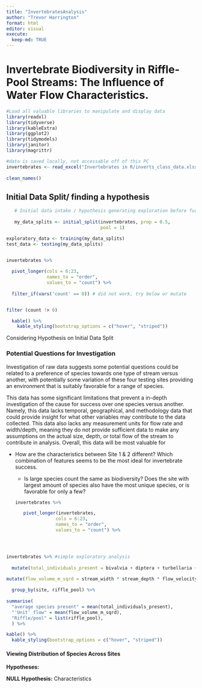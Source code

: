 ```yaml
---
title: "InvertebratesAnalysis"
author: "Trevor Harrington"
format: html
editor: visual
execute: 
  keep-md: TRUE
---
```


# Invertebrate Biodiversity in Riffle-Pool Streams: The Influence of Water Flow Characteristics.

```r
#Load all valuable libraries to manipulate and display data
library(readxl)
library(tidyverse)
library(kableExtra)
library(ggplot2)
library(tidymodels)
library(janitor)
library(magrittr)

#data is saved locally, not accessable off of this PC
invertebrates <- read_excel("Invertebrates in R/inverts_class_data.xlsx") %>%
  
clean_names() 


```

## Initial Data Split/ finding a hypothesis

```r
   # Initial data intake / hypothesis generating exploration before further data investigation.
   
   my_data_splits <- initial_split(invertebrates, prop = 0.5,
                                   pool = 1) 

exploratory_data <- training(my_data_splits)
test_data <- testing(my_data_splits)



```

```r
invertebrates %>%
  
  pivot_longer(cols = 6:23,
               names_to = "order",
               values_to = "count") %>%
  
  filter_if(vars('count' == 0)) # did not work, try below or mutate


filter (count !> 0)

  kable() %>%
    kable_styling(bootstrap_options = c("hover", "striped"))
```

Considering Hypothesis on Initial Data Split

### Potential Questions for Investigation

Investigation of raw data suggests some potential questions could be related to a preference of species towards one type of stream versus another, with potentially some variation of these four testing sites providing an environment that is suitably favorable for a range of species.

This data has some significant limitations that prevent a in-depth investigation of the cause for success over one species versus another. Namely, this data lacks temporal, geographical, and methodology data that could provide insight for what other variables may contribute to the data collected. This data also lacks any measurement units for flow rate and width/depth, meaning they do not provide sufficient data to make any assumptions on the actual size, depth, or total flow of the stream to contribute in analysis. Overall, this data will be most valuable for

-   How are the characteristics between Site 1 & 2 different? Which combination of features seems to be the most ideal for invertebrate success.

    -   Is large species count the same as biodiversity? Does the site with largest amount of species also have the most unique species, or is favorable for only a few?

    ```r
    invertebrates %>%
      
       pivot_longer(invertebrates,
                   cols = 6:23,
                   names_to = "order",
                   values_to = "count") %>%
      
      
      

      
    ```

```r
invertebrates %>% #simple exploratory analysis 
  
  mutate(total_individuals_present = bivalvia + diptera + turbellaria + oliggocheata + hirundinea + decapoda + amphipod + isopod + trombidiforme + plecoptera + trichoptera + ephemroptera + megaloptera + coleoptera + hemiptera + odonta + lepidoptera) %>%

mutate(flow_volume_m_sqrd = stream_width * stream_depth * flow_velocity) %>%
  
  group_by(site, riffle_pool) %>%
  
summarise(
  "average species present" = mean(total_individuals_present),
  "'Unit' flow" = mean(flow_volume_m_sqrd),
  "Riffle/pool" = list(riffle_pool),
  ) %>%

kable() %>%
  kable_styling(bootstrap_options = c("hover", "striped"))


```

#### Viewing Distribution of Species Across Sites

**Hypotheses:**

**NULL Hypothesis:** Characteristics

